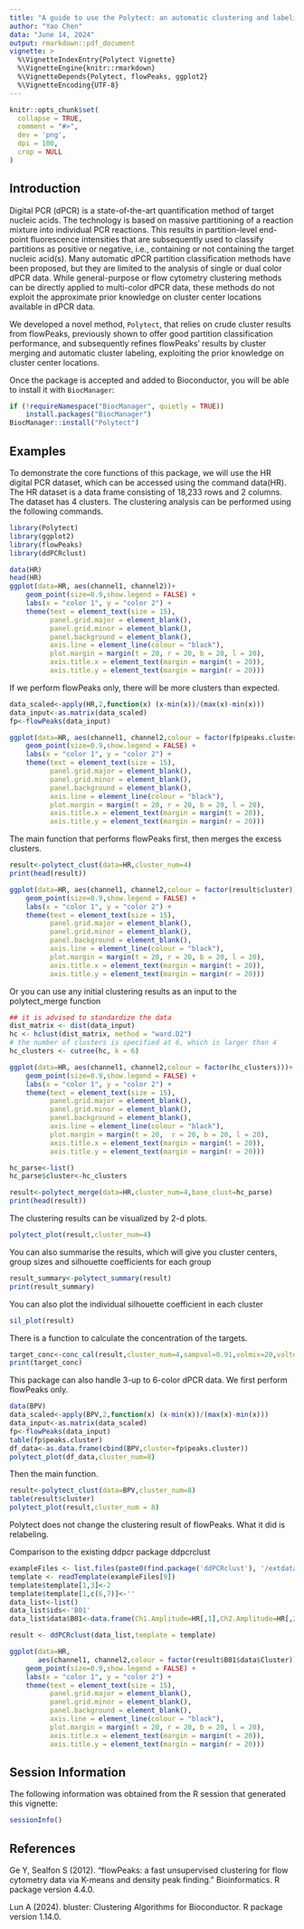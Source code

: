 ```yaml
---
title: "A guide to use the Polytect: an automatic clustering and labeling method for multi-color digital PCR data"
author: "Yao Chen"
data: "June 14, 2024"
output: rmarkdown::pdf_document
vignette: >
  %\VignetteIndexEntry{Polytect Vignette}
  %\VignetteEngine{knitr::rmarkdown}
  %\VignetteDepends{Polytect, flowPeaks, ggplot2}
  %\VignetteEncoding{UTF-8}
---
```


```r
knitr::opts_chunk$set(
  collapse = TRUE,
  comment = "#>",
  dev = 'png',
  dpi = 100,
  crop = NULL
)
```

## Introduction
Digital PCR (dPCR) is a state-of-the-art quantification method of target nucleic acids. The technology is based on massive partitioning of a reaction mixture into individual PCR reactions. This results in partition-level end-point fluorescence intensities that are subsequently used to classify partitions as positive or negative, i.e., containing or not containing the target nucleic acid(s). Many automatic dPCR partition classification methods have been proposed, but they are limited to the analysis of single or dual color dPCR data. While general-purpose or flow cytometry clustering methods can be directly applied to multi-color dPCR data, these methods do not exploit the approximate prior knowledge on cluster center locations available in dPCR data. 

We developed a novel method, `Polytect`, that relies on crude cluster results from flowPeaks, previously shown to offer good partition classification performance, and subsequently refines flowPeaks' results by cluster merging and automatic cluster labeling, exploiting the prior knowledge on cluster center locations. 

Once the package is accepted and added to Bioconductor, you will be able to install it with `BiocManager`:
```R
if (!requireNamespace("BiocManager", quietly = TRUE))
    install.packages("BiocManager")
BiocManager::install("Polytect")
```

## Examples
To demonstrate the core functions of this package, we will use the HR digital PCR dataset, which can be accessed using the command data(HR). The HR dataset is a data frame consisting of 18,233 rows and 2 columns. The dataset has 4 clusters. The clustering analysis can be performed using the following commands.
```r
library(Polytect)
library(ggplot2)
library(flowPeaks)
library(ddPCRclust)

data(HR)
head(HR)
ggplot(data=HR, aes(channel1, channel2))+ 
    geom_point(size=0.9,show.legend = FALSE) +
    labs(x = "color 1", y = "color 2") +
    theme(text = element_text(size = 15), 
          panel.grid.major = element_blank(),
          panel.grid.minor = element_blank(),
          panel.background = element_blank(),
          axis.line = element_line(colour = "black"),
          plot.margin = margin(t = 20, r = 20, b = 20, l = 20),
          axis.title.x = element_text(margin = margin(t = 20)),
          axis.title.y = element_text(margin = margin(r = 20)))

```
If we perform flowPeaks only, there will be more clusters than expected.
```r
data_scaled<-apply(HR,2,function(x) (x-min(x))/(max(x)-min(x)))
data_input<-as.matrix(data_scaled)
fp<-flowPeaks(data_input)

ggplot(data=HR, aes(channel1, channel2,colour = factor(fp$peaks.cluster)))+
    geom_point(size=0.9,show.legend = FALSE) +
    labs(x = "color 1", y = "color 2") +
    theme(text = element_text(size = 15), 
          panel.grid.major = element_blank(),
          panel.grid.minor = element_blank(),
          panel.background = element_blank(),
          axis.line = element_line(colour = "black"),
          plot.margin = margin(t = 20, r = 20, b = 20, l = 20),
          axis.title.x = element_text(margin = margin(t = 20)),
          axis.title.y = element_text(margin = margin(r = 20)))
```

The main function that performs flowPeaks first, then merges the excess clusters.
```r
result<-polytect_clust(data=HR,cluster_num=4)
print(head(result))

ggplot(data=HR, aes(channel1, channel2,colour = factor(result$cluster)))+
    geom_point(size=0.9,show.legend = FALSE) +
    labs(x = "color 1", y = "color 2") +
    theme(text = element_text(size = 15), 
          panel.grid.major = element_blank(),
          panel.grid.minor = element_blank(),
          panel.background = element_blank(),
          axis.line = element_line(colour = "black"),
          plot.margin = margin(t = 20, r = 20, b = 20, l = 20),
          axis.title.x = element_text(margin = margin(t = 20)),
          axis.title.y = element_text(margin = margin(r = 20)))
```

Or you can use any initial clustering results as an input to the polytect_merge function
```r
## it is advised to standardize the data
dist_matrix <- dist(data_input)
hc <- hclust(dist_matrix, method = "ward.D2")
# the number of clusters is specified at 6, which is larger than 4
hc_clusters <- cutree(hc, k = 6)

ggplot(data=HR, aes(channel1, channel2,colour = factor(hc_clusters)))+
    geom_point(size=0.9,show.legend = FALSE) +
    labs(x = "color 1", y = "color 2") +
    theme(text = element_text(size = 15), 
          panel.grid.major = element_blank(),
          panel.grid.minor = element_blank(),
          panel.background = element_blank(),
          axis.line = element_line(colour = "black"),
          plot.margin = margin(t = 20,  r = 20, b = 20, l = 20),
          axis.title.x = element_text(margin = margin(t = 20)),
          axis.title.y = element_text(margin = margin(r = 20)))

hc_parse<-list()
hc_parse$cluster<-hc_clusters

result<-polytect_merge(data=HR,cluster_num=4,base_clust=hc_parse)
print(head(result))
```



The clustering results can be visualized by 2-d plots.
```r
polytect_plot(result,cluster_num=4)
```
You can also summarise the results, which will give you cluster centers, group sizes and silhouette coefficients for each group
```r
result_summary<-polytect_summary(result)
print(result_summary)
```

You can also plot the individual silhouette coefficient in each cluster
```r
sil_plot(result)
```

There is a function to calculate the concentration of the targets.
```r
target_conc<-conc_cal(result,cluster_num=4,sampvol=0.91,volmix=20,voltemp=20)
print(target_conc)
```

This package can also handle 3-up to 6-color dPCR data. We first perform flowPeaks only.
```r
data(BPV)
data_scaled<-apply(BPV,2,function(x) (x-min(x))/(max(x)-min(x)))
data_input<-as.matrix(data_scaled)
fp<-flowPeaks(data_input)
table(fp$peaks.cluster)
df_data<-as.data.frame(cbind(BPV,cluster=fp$peaks.cluster))
polytect_plot(df_data,cluster_num=8)
```
Then the main function.
```r
result<-polytect_clust(data=BPV,cluster_num=8)
table(result$cluster)
polytect_plot(result,cluster_num = 8)
```
Polytect does not change the clustering result of flowPeaks. What it did is relabeling.

Comparison to the existing ddpcr package ddpcrclust
```r
exampleFiles <- list.files(paste0(find.package('ddPCRclust'), '/extdata'), full.names = TRUE)
template <- readTemplate(exampleFiles[9])
template$template[1,3]<-2
template$template[1,c(6,7)]<-''
data_list<-list()
data_list$ids<-'B01'
data_list$data$B01<-data.frame(Ch1.Amplitude=HR[,1],Ch2.Amplitude=HR[,2])  

result <- ddPCRclust(data_list,template = template)

ggplot(data=HR, 
       aes(channel1, channel2,colour = factor(result$B01$data$Cluster)))+
    geom_point(size=0.9,show.legend = FALSE) +
    labs(x = "color 1", y = "color 2") +
    theme(text = element_text(size = 15), 
          panel.grid.major = element_blank(),
          panel.grid.minor = element_blank(),
          panel.background = element_blank(),
          axis.line = element_line(colour = "black"),
          plot.margin = margin(t = 20, r = 20, b = 20, l = 20),
          axis.title.x = element_text(margin = margin(t = 20)),
          axis.title.y = element_text(margin = margin(r = 20)))

```
## Session Information

The following information was obtained from the R session that generated this vignette:

```r
sessionInfo()
```

## References

Ge Y, Sealfon S (2012). “flowPeaks: a fast unsupervised clustering for flow cytometry data via K-means and density peak finding.” Bioinformatics. R package version 4.4.0.

Lun A (2024). bluster: Clustering Algorithms for Bioconductor. R package version 1.14.0.



